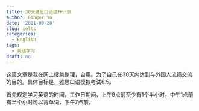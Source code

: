 ```yaml
---
title: 30天雅思口语提升计划
author: Ginger Yu
date: '2021-09-20'
slug: ielts
categories:
  - English
tags:
  - 英语学习
draft: no
---
```


这篇文章是我在网上搜集整理，自用。为了自己在30天内达到与外国人流畅交流的目的。具体目标是，雅思口语模拟考试6.5。

首先规定学习英语的时间，工作日期间，上午9点前至少有1个半小时，中午1点前有半个小时可以背单词，下午7点前，

